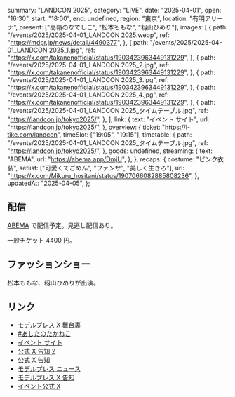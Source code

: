   summary: "LANDCON 2025",
  category: "LIVE",
  date: "2025-04-01",
  open: "16:30",
  start: "18:00",
  end: undefined,
  region: "東京",
  location: "有明アリーナ",
  present: ["高嶺のなでしこ", "松本ももな", "籾山ひめり"],
  images: [
    {
      path: "/events/2025/2025-04-01_LANDCON 2025.webp",
      ref: "https://mdpr.jp/news/detail/4490377",
    },
    {
      path: "/events/2025/2025-04-01_LANDCON 2025_1.jpg",
      ref: "https://x.com/takanenofficial/status/1903423963449131229",
    },
    {
      path: "/events/2025/2025-04-01_LANDCON 2025_2.jpg",
      ref: "https://x.com/takanenofficial/status/1903423963449131229",
    },
    {
      path: "/events/2025/2025-04-01_LANDCON 2025_3.jpg",
      ref: "https://x.com/takanenofficial/status/1903423963449131229",
    },
    {
      path: "/events/2025/2025-04-01_LANDCON 2025_4.jpg",
      ref: "https://x.com/takanenofficial/status/1903423963449131229",
    },
    {
      path: "/events/2025/2025-04-01_LANDCON 2025_タイムテーブル.jpg",
      ref: "https://landcon.jp/tokyo2025/",
    },
  ],
  link: {
    text: "イベント サイト",
    url: "https://landcon.jp/tokyo2025/",
  },
  overview: {
    ticket: "https://l-tike.com/landcon",
    timeSlot: ["19:05", "19:15"],
    timetable: {
      path: "/events/2025/2025-04-01_LANDCON 2025_タイムテーブル.jpg",
      ref: "https://landcon.jp/tokyo2025/",
    },
    goods: undefined,
    streaming: {
      text: "ABEMA",
      url: "https://abema.app/DmjU",
    },
  },
  recaps: {
    costume: "ピンク衣装",
    setlist: ["可愛くてごめん", "ファンサ", "美しく生きろ"],
    url: "https://x.com/Mikuru_hositani/status/1907066082885808236",
  },
  updatedAt: "2025-04-05",
};

## 配信

[ABEMA](https://abema.app/DmjU) で配信予定。見逃し配信あり。

一般チケット 4400 円。

## ファッションショー

松本ももな、籾山ひめりが出演。

## リンク

- [モデルプレス X 舞台裏](https://x.com/modelpress/status/1907374951491080486)
- [#あしたのたかねこ](https://x.com/takanenofficial/status/1906700705123197254)
- [イベント サイト](https://landcon.jp/tokyo2025/)
- [公式 X 告知 2](https://x.com/takanenofficial/status/1903423963449131229)
- [公式 X 告知](https://x.com/takanenofficial/status/1887792300606284051)
- [モデルプレス ニュース](https://mdpr.jp/news/detail/4490377)
- [モデルプレス X 告知](https://x.com/modelpress/status/1887788665113551137)
- [イベント公式 X](https://x.com/weareland_)
